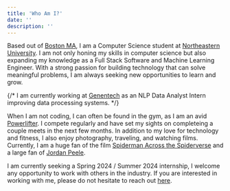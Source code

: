 ```yaml
---
title: 'Who Am I?'
date: ''
description: ''
---
```


Based out of [Boston MA](https://www.boston.gov/), I am a Computer Science student at [Northeastern University](https://www.northeastern.edu/). I am not only honing my skills in computer science but also expanding my knowledge as a Full Stack Software and Machine Learning Engineer. With a strong passion for building technology that can solve meaningful problems, I am always seeking new opportunities to learn and grow.

{/* I am currently working at [Genentech](https://www.gene.com/) as an NLP Data Analyst Intern improving data processing systems. */}

When I am not coding, I can often be found in the gym, as I am an avid [Powerlifter](https://www.openpowerlifting.org/u/davidoduneye). I compete regularly and have set my sights on completeing a couple meets in the next few months. In addition to my love for technology and fitness, I also enjoy photography, traveling, and watching films. Currently, I am a huge fan of the film [Spiderman Across the Spiderverse](https://www.imdb.com/title/tt9362722/) and a large fan of [Jordan Peele](https://www.imdb.com/name/nm1443502/). 

I am currently seeking a Spring 2024 / Summer 2024 internship, I welcome any opportunity to work with others in the industry. If you are interested in working with me, please do not hesitate to reach out [here](davidoduneye1@gmail.com).